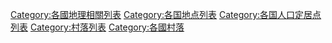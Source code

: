 {{Categories by country|nocat}}

[[Category:各國地理相關列表|Category:各國地理相關列表]]
[[Category:各国地点列表|Category:各国地点列表]]
[[Category:各国人口定居点列表|Category:各国人口定居点列表]]
[[Category:村落列表|Category:村落列表]]
[[Category:各國村落|Category:各國村落]]